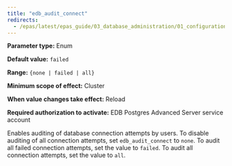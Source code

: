 ```yaml
---
title: "edb_audit_connect"
redirects:
  - /epas/latest/epas_guide/03_database_administration/01_configuration_parameters/03_configuration_parameters_by_functionality/07_auditing_settings/07_edb_audit_connect/ #generated for docs/epas/reorg-role-use-case-mode
---
```


<div id="edb_audit_connect" class="registered_link"></div>

**Parameter type:** Enum

**Default value:** `failed`

**Range:** `{none | failed | all}`

**Minimum scope of effect:** Cluster

**When value changes take effect:** Reload

**Required authorization to activate:** EDB Postgres Advanced Server service account

Enables auditing of database connection attempts by users. To disable auditing of all connection attempts, set `edb_audit_connect` to `none`. To audit all failed connection attempts, set the value to `failed`. To audit all connection attempts, set the value to `all`.
